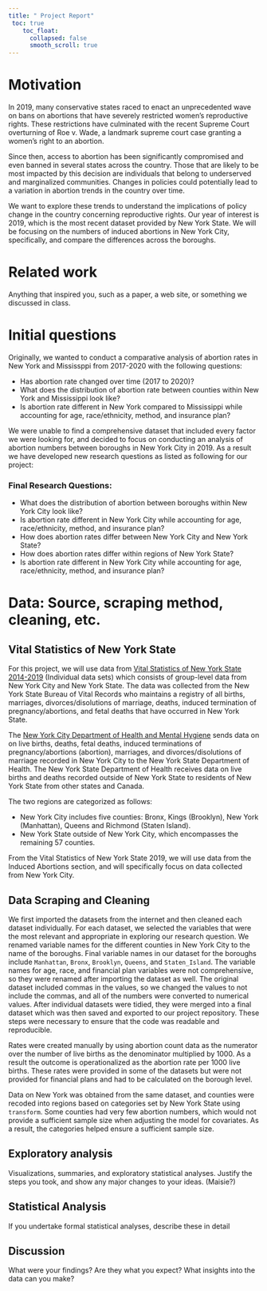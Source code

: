 ```yaml
---
title: " Project Report"
 toc: true
    toc_float:
      collapsed: false
      smooth_scroll: true
---
```


# Motivation

In 2019, many conservative states raced to enact an unprecedented wave on bans on abortions that have severely restricted women’s reproductive rights. These restrictions have culminated with the recent Supreme Court overturning of Roe v. Wade, a landmark supreme court case granting a women’s right to an abortion. 

Since then, access to abortion has been significantly compromised and even banned in several states across the country. Those that are likely to be most impacted by this decision are individuals that belong to underserved and marginalized communities. Changes in policies could potentially lead to a variation in abortion trends in the country over time.  

We want to explore these trends to understand the implications of policy change in the country concerning reproductive rights. Our year of interest is 2019, which is the most recent dataset provided by New York State. We will be focusing on the numbers of induced abortions in New York City, specifically, and compare the differences across the boroughs. 

# Related work 

Anything that inspired you, such as a paper, a web site, or something we discussed in class.

# **Initial questions**

Originally, we wanted to conduct a comparative analysis of abortion rates in New York and Mississppi from 2017-2020 with the following questions:

* Has abortion rate changed over time (2017 to 2020)?
* What does the distribution of abortion rate between counties within New York and Mississippi look like?
* Is abortion rate different in New York compared to Mississippi while accounting for age, race/ethnicity, method, and insurance plan?

We were unable to find a comprehensive dataset that included every factor we were looking for, and decided to focus on conducting an analysis of abortion numbers between boroughs in New York City in 2019. As a result we have developed new research questions as listed as following for our project:

### Final Research Questions:

* What does the distribution of abortion between boroughs within New York City look like?
* Is abortion rate different in New York City while accounting for age, race/ethnicity, method, and insurance plan?
* How does abortion rates differ between New York City and New York State?
* How does abortion rates differ within regions of New York State?
* Is abortion rate different in New York City while accounting for age, race/ethnicity, method, and insurance plan?

# Data: Source, scraping method, cleaning, etc.

## Vital Statistics of New York State

For this project, we will use data from [Vital Statistics of New York State 2014-2019](https://www.health.ny.gov/statistics/vital_statistics/) (Individual data sets) which consists of group-level data from New York City and New York State. The data was collected from the New York State Bureau of Vital Records who maintains a registry of all births, marriages, divorces/disolutions of marriage, deaths, induced termination of pregnancy/abortions, and fetal deaths that have occurred in New York State. 

The [New York City Department of Health and Mental Hygiene](https://www.health.ny.gov/health_care/medicaid/redesign/ehr/registry/nycdohmh.htm) sends data on on live births, deaths, fetal deaths, induced terminations of pregnancy/abortions (abortion), marriages, and divorces/disolutions of marriage recorded in New York City to the New York State Department of Health. The New York State Department of Health receives data on live births and deaths recorded outside of New York State to residents of New York State from other states and Canada.

The two regions are categorized as follows:

- New York City includes five counties: Bronx, Kings (Brooklyn), New York (Manhattan), Queens and Richmond (Staten Island). 
- New York State outside of New York City, which encompasses the remaining 57 counties.

From the Vital Statistics of New York State 2019, we will use data from the Induced Abortions section, and will specifically focus on data collected from New York City. 

## Data Scraping and Cleaning 

We first imported the datasets from the internet and then cleaned each dataset individually. For each dataset, we selected the variables that were the most relevant and appropriate in exploring our research question. We renamed variable names for the different counties in New York City to the name of the boroughs. Final variable names in our dataset for the boroughs include `Manhattan`, `Bronx`, `Brooklyn`, `Queens`, and `Staten_Island`. The variable names for age, race, and financial plan variables were not comprehensive, so they were renamed after importing the dataset as well. The original dataset included commas in the values, so we changed the values to not include the commas, and all of the numbers were converted to numerical values. After individual datasets were tidied, they were merged into a final dataset which was then saved and exported to our project repository. These steps were necessary to ensure that the code was readable and reproducible. 

Rates were created manually by using abortion count data as the numerator over the number of live births as the denominator multiplied by 1000. As a result the outcome is operationalized as the abortion rate per 1000 live births. These rates were provided in some of the datasets but were not provided for financial plans and had to be calculated on the borough level.

Data on New York was obtained from the same dataset, and counties were recoded into regions based on categories set by New York State using `transform`. Some counties had very few abortion numbers, which would not provide a sufficient sample size when adjusting the model for covariates. As a result, the categories helped ensure a sufficient sample size. 

## Exploratory analysis

Visualizations, summaries, and exploratory statistical analyses. Justify the steps you took, and show any major changes to your ideas. (Maisie?)

## Statistical Analysis

If you undertake formal statistical analyses, describe these in detail


## Discussion
What were your findings? Are they what you expect? What insights into the data can you make?

